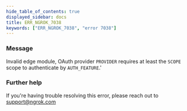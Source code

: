 ```yaml
---
hide_table_of_contents: true
displayed_sidebar: docs
title: ERR_NGROK_7038
keywords: ["ERR_NGROK_7038", "error 7038"]
---
```


### Message

Invalid edge module, OAuth provider `PROVIDER` requires at least the `SCOPE` scope to authenticate by `AUTH_FEATURE`.'

### Further help

If you're having trouble resolving this error, please reach out to [support@ngrok.com](mailto:support@ngrok.com?subject=Help%20with%20ERR_NGROK_7038)
